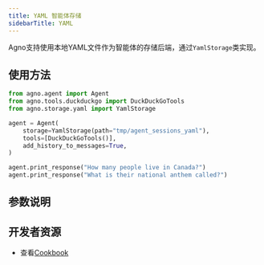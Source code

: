 ```yaml
---
title: YAML 智能体存储
sidebarTitle: YAML
---
```

Agno支持使用本地YAML文件作为智能体的存储后端，通过`YamlStorage`类实现。

## 使用方法

```python yaml_storage_for_agent.py
from agno.agent import Agent
from agno.tools.duckduckgo import DuckDuckGoTools
from agno.storage.yaml import YamlStorage

agent = Agent(
    storage=YamlStorage(path="tmp/agent_sessions_yaml"),
    tools=[DuckDuckGoTools()],
    add_history_to_messages=True,
)

agent.print_response("How many people live in Canada?")
agent.print_response("What is their national anthem called?")
```

## 参数说明

<Snippet file="storage-yaml-params.mdx" />

## 开发者资源

- 查看[Cookbook](https://github.com/agno-agi/agno/blob/main/cookbook/storage/yaml_storage/yaml_storage_for_agent.py)